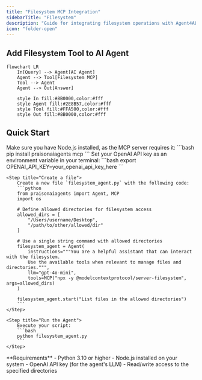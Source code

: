 ```yaml
---
title: "Filesystem MCP Integration"
sidebarTitle: "Filesystem"
description: "Guide for integrating filesystem operations with Agent4ALL agents using MCP"
icon: "folder-open"
---
```


## Add Filesystem Tool to AI Agent

```mermaid
flowchart LR
    In[Query] --> Agent[AI Agent]
    Agent --> Tool[Filesystem MCP]
    Tool --> Agent
    Agent --> Out[Answer]
    
    style In fill:#8B0000,color:#fff
    style Agent fill:#2E8B57,color:#fff
    style Tool fill:#FFA500,color:#fff
    style Out fill:#8B0000,color:#fff
```

## Quick Start

<Steps>
    <Step title="Install Dependencies">
        Make sure you have Node.js installed, as the MCP server requires it:
        ```bash
        pip install praisonaiagents mcp
        ```
    </Step>
    <Step title="Set API Key">
        Set your OpenAI API key as an environment variable in your terminal:
        ```bash
        export OPENAI_API_KEY=your_openai_api_key_here
        ```
    </Step>

    <Step title="Create a file">
        Create a new file `filesystem_agent.py` with the following code:
        ```python
        from praisonaiagents import Agent, MCP
        import os

        # Define allowed directories for filesystem access
        allowed_dirs = [
            "/Users/username/Desktop",
            "/path/to/other/allowed/dir"
        ]

        # Use a single string command with allowed directories
        filesystem_agent = Agent(
            instructions="""You are a helpful assistant that can interact with the filesystem.
            Use the available tools when relevant to manage files and directories.""",
            llm="gpt-4o-mini",
            tools=MCP("npx -y @modelcontextprotocol/server-filesystem", args=allowed_dirs)
        )

        filesystem_agent.start("List files in the allowed directories")
        ```
    </Step>

    <Step title="Run the Agent">
        Execute your script:
        ```bash
        python filesystem_agent.py
        ```
    </Step>
</Steps>

<Note>
  **Requirements**
  - Python 3.10 or higher
  - Node.js installed on your system
  - OpenAI API key (for the agent's LLM)
  - Read/write access to the specified directories
</Note>
